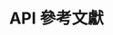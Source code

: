 ---
source-updated-at: 2025-05-16T04:52:11.000Z
translation-updated-at: 2025-05-25T20:43:22.637Z
title: API 參考文獻
description: 關於 Pages Router 的 Next.js API 參考文獻。
---